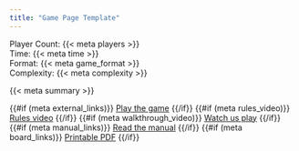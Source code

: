 ```yaml
---
title: "Game Page Template"
---
```


```{=html}
<div class="game-info-box">
  <div class="game-stats">
    <div class="left-stats">
      Player Count: {{< meta players >}}<br>
      Time: {{< meta time >}}
    </div>
    <div class="right-stats">
      Format: {{< meta game_format >}}<br>
      Complexity: {{< meta complexity >}}
    </div>
  </div>
</div>

<p>{{< meta summary >}}</p>

<div class="game-actions">
  {{#if (meta external_links)}}
  <a href="{{< meta external_links >}}" class="btn btn-play">Play the game</a>
  {{/if}}
  {{#if (meta rules_video)}}
  <a href="{{< meta rules_video >}}" class="btn btn-watch">Rules video</a>
  {{/if}}
  {{#if (meta walkthrough_video)}}
  <a href="{{< meta walkthrough_video >}}" class="btn btn-watch">Watch us play</a>
  {{/if}}
  {{#if (meta manual_links)}}
  <a href="{{< meta manual_links >}}" class="btn btn-manual">Read the manual</a>
  {{/if}}
  {{#if (meta board_links)}}
  <a href="{{< meta board_links >}}" class="btn btn-board">Printable PDF</a>
  {{/if}}
</div>
```
